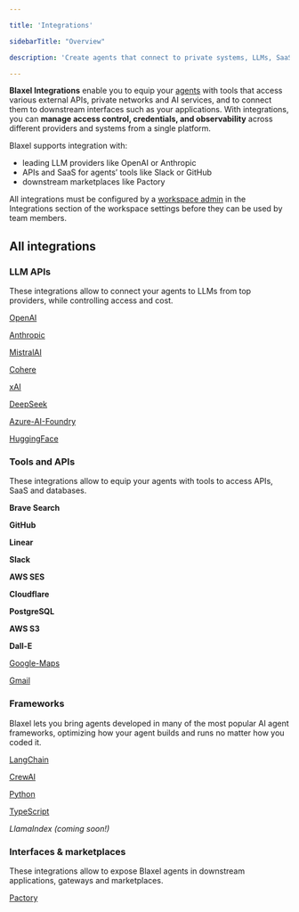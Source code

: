 ```yaml
---

title: 'Integrations'

sidebarTitle: "Overview"

description: 'Create agents that connect to private systems, LLMs, SaaS, databases, and APIs.'

---
```


**Blaxel Integrations** enable you to equip your [agents](Agents/Overview) with tools that access various external APIs, private networks and AI services, and to connect them to downstream interfaces such as your applications. With integrations, you can **manage access control, credentials, and observability** across different providers and systems from a single platform.

Blaxel supports integration with:

- leading LLM providers like OpenAI or Anthropic
- APIs and SaaS for agents’ tools like Slack or GitHub
- downstream marketplaces like Pactory

All integrations must be configured by a [workspace admin](Security/Workspace-access-control) in the Integrations section of the workspace settings before they can be used by team members.

## All integrations

### LLM APIs

These integrations allow to connect your agents to LLMs from top providers, while controlling access and cost.

[OpenAI](Integrations/OpenAI)

[Anthropic](Integrations/Anthropic)

[MistralAI](Integrations/MistralAI)

[Cohere](Integrations/Cohere)

[xAI](Integrations/xAI)

[DeepSeek](Integrations/DeepSeek)

[Azure-AI-Foundry](Integrations/Azure-AI-Foundry)

[HuggingFace](Integrations/HuggingFace)

### Tools and APIs

These integrations allow to equip your agents with tools to access APIs, SaaS and databases.

**Brave Search**

**GitHub**

**Linear**

**Slack**

**AWS SES**

**Cloudflare**

**PostgreSQL**

**AWS S3**

**Dall-E**

[Google-Maps](Integrations/Google-Maps)

[Gmail](Integrations/Gmail)

### Frameworks

Blaxel lets you bring agents developed in many of the most popular AI agent frameworks, optimizing how your agent builds and runs no matter how you coded it.

[LangChain](Frameworks/LangChain)

[CrewAI](Frameworks/CrewAI)

[Python](Agents/Develop-an-agent-py)

[TypeScript](Agents/Develop-an-agent-ts)

*LlamaIndex (coming soon!)*

### Interfaces & marketplaces

These integrations allow to expose Blaxel agents in downstream applications, gateways and marketplaces.

[Pactory](Integrations/Pactory)